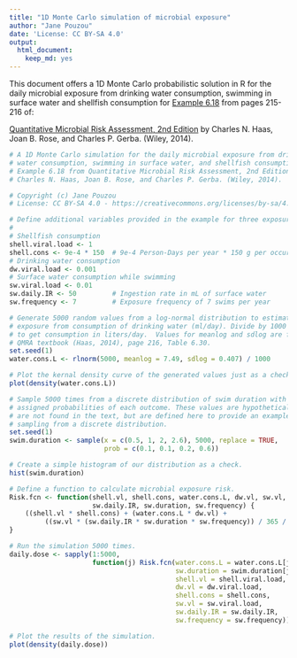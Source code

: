 ```yaml
---
title: "1D Monte Carlo simulation of microbial exposure"
author: "Jane Pouzou"
date: 'License: CC BY-SA 4.0'
output:
  html_document:
    keep_md: yes
---
```


This document offers a 1D Monte Carlo probabilistic solution in R for the 
daily microbial exposure from drinking water consumption, swimming in surface 
water and shellfish consumption for 
[Example 6.18](https://books.google.com/books?id=ejTKAwAAQBAJ&lpg=PT265&ots=6q9TSELe3B&pg=PT265#v=onepage&q&f=false) from pages 215-216 of:

[Quantitative Microbial Risk Assessment, 2nd Edition](http://www.wiley.com/WileyCDA/WileyTitle/productCd-1118145291,subjectCd-CH20.html) 
by Charles N. Haas, Joan B. Rose, and Charles P. Gerba. (Wiley, 2014).

```r
# A 1D Monte Carlo simulation for the daily microbial exposure from drinking
# water consumption, swimming in surface water, and shellfish consumption for 
# Example 6.18 from Quantitative Microbial Risk Assessment, 2nd Edition by 
# Charles N. Haas, Joan B. Rose, and Charles P. Gerba. (Wiley, 2014).

# Copyright (c) Jane Pouzou
# License: CC BY-SA 4.0 - https://creativecommons.org/licenses/by-sa/4.0/

# Define additional variables provided in the example for three exposure types.
#
# Shellfish consumption
shell.viral.load <- 1
shell.cons <- 9e-4 * 150  # 9e-4 Person-Days per year * 150 g per occurrence
# Drinking water consumption
dw.viral.load <- 0.001
# Surface water consumption while swimming
sw.viral.load <- 0.01
sw.daily.IR <- 50         # Ingestion rate in mL of surface water
sw.frequency <- 7         # Exposure frequency of 7 swims per year

# Generate 5000 random values from a log-normal distribution to estimate 
# exposure from consumption of drinking water (ml/day). Divide by 1000 mL/L 
# to get consumption in liters/day.  Values for meanlog and sdlog are from the 
# QMRA textbook (Haas, 2014), page 216, Table 6.30.
set.seed(1)
water.cons.L <- rlnorm(5000, meanlog = 7.49, sdlog = 0.407) / 1000

# Plot the kernal density curve of the generated values just as a check.
plot(density(water.cons.L))

# Sample 5000 times from a discrete distribution of swim duration with 
# assigned probabilities of each outcome. These values are hypothetical and
# are not found in the text, but are defined here to provide an example of
# sampling from a discrete distribution.
set.seed(1)
swim.duration <- sample(x = c(0.5, 1, 2, 2.6), 5000, replace = TRUE, 
                        prob = c(0.1, 0.1, 0.2, 0.6))

# Create a simple histogram of our distribution as a check.
hist(swim.duration)

# Define a function to calculate microbial exposure risk.
Risk.fcn <- function(shell.vl, shell.cons, water.cons.L, dw.vl, sw.vl, 
                     sw.daily.IR, sw.duration, sw.frequency) {
    ((shell.vl * shell.cons) + (water.cons.L * dw.vl) + 
         ((sw.vl * (sw.daily.IR * sw.duration * sw.frequency)) / 365 / 1000))
}

# Run the simulation 5000 times.
daily.dose <- sapply(1:5000, 
                     function(j) Risk.fcn(water.cons.L = water.cons.L[j], 
                                          sw.duration = swim.duration[j], 
                                          shell.vl = shell.viral.load, 
                                          dw.vl = dw.viral.load, 
                                          shell.cons = shell.cons, 
                                          sw.vl = sw.viral.load, 
                                          sw.daily.IR = sw.daily.IR, 
                                          sw.frequency = sw.frequency))

# Plot the results of the simulation.
plot(density(daily.dose))
```